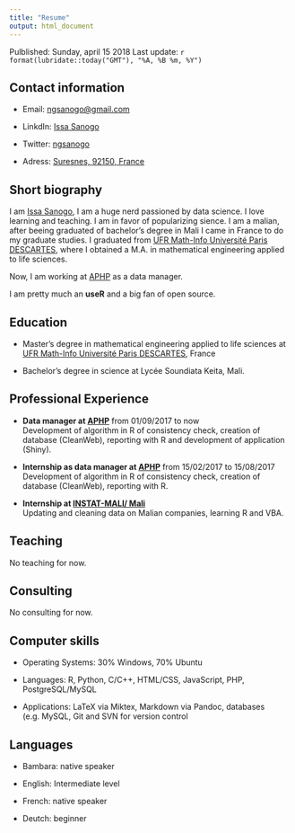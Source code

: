 ```yaml
---
title: "Resume"
output: html_document
---
```


Pulblished: Sunday, april 15 2018 
Last update: `r format(lubridate::today("GMT"), "%A, %B %m, %Y")`


## Contact information

+ Email: [ngsanogo@gmail.com](ngsanogo@gmail.com)

+ LinkdIn: [Issa Sanogo](https://www.linkedin.com/in/ngsanogo/)

+ Twitter: [ngsanogo](https://twitter.com/ngsanogo)

+ Adress: <a href= "https://www.google.fr/maps/place/92150+Suresnes/data=!4m2!3m1!1s0x47e664c5b40ecee7:0x1c0b82c6e1d88150?sa=X&ved=0ahUKEwjT_JDfjurZAhUP2qQKHSRCAgcQ8gEILTAA" target = "_blank">Suresnes, 92150, France</a>

## Short biography

I am [Issa Sanogo](https://www.ngsanogo.com/), I am a huge nerd passioned by data science. I love learning and teaching. I am in favor of popularizing sience. I am a malian, after beeing graduated of bachelor's degree in Mali I came in France to do my graduate studies. I graduated from <a href= "http://www.mi.parisdescartes.fr/" target = "_blank">UFR Math-Info Université Paris DESCARTES</a>, where I obtained a M.A. in mathematical engineering applied to life sciences.

Now, I am working at <a href= "https://aphp.fr" target = "_blank">APHP</a> as a data manager.

I am pretty much an **useR** and a big fan of open source.

## Education

+ Master's degree in mathematical engineering applied to life sciences at <a href= "http://www.mi.parisdescartes.fr/" target = "_blank">UFR Math-Info Université Paris DESCARTES</a>, France

+ Bachelor's degree in science at Lycée Soundiata Keita, Mali.

## Professional Experience

+ **Data manager at <a href= "https://aphp.fr" target = "_blank">APHP</a>** from 01/09/2017 to now  
Development of algorithm in R of consistency check, creation of database (CleanWeb), reporting with R and development of application (Shiny).

+ **Internship as data manager at <a href= "https://aphp.fr" target = "_blank">APHP</a>** from 15/02/2017 to 15/08/2017  
Development of algorithm in R of consistency check, creation of database (CleanWeb), reporting with R.

+ **Internship at <a href= "http://www.instat-mali.org/" target = "_blank">INSTAT-MALI/ Mali</a>**  
Updating and cleaning data on Malian companies, learning R and VBA.

## Teaching

No teaching for now.

## Consulting

No consulting for now.

## Computer skills

+ Operating Systems: 30% Windows, 70% Ubuntu

+ Languages: R, Python, C/C++, HTML/CSS, JavaScript, PHP, PostgreSQL/MySQL

+ Applications: LaTeX via Miktex, Markdown via Pandoc, databases (e.g. MySQL, Git and SVN for version control

## Languages

+ Bambara: native speaker

+ English: Intermediate level

+ French: native speaker

+ Deutch: beginner